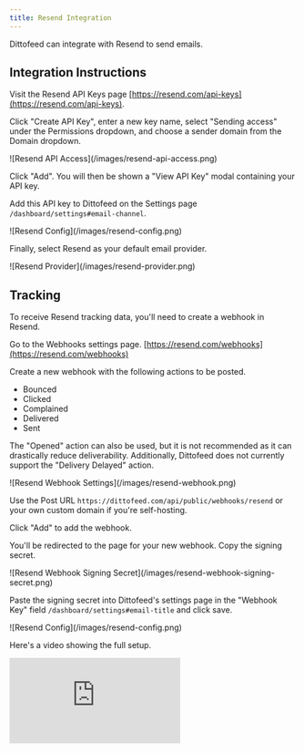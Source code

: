 ```yaml
---
title: Resend Integration
---
```


Dittofeed can integrate with Resend to send emails.

## Integration Instructions

Visit the Resend API Keys page [https://resend.com/api-keys](https://resend.com/api-keys).

Click "Create API Key", enter a new key name, select "Sending access" under the Permissions dropdown, and choose a sender domain from the Domain dropdown.

<Frame>
![Resend API Access](/images/resend-api-access.png)
</Frame>

Click "Add". You will then be shown a "View API Key" modal containing your API key.

Add this API key to Dittofeed on the Settings page `/dashboard/settings#email-channel`.

<Frame>
![Resend Config](/images/resend-config.png)
</Frame>

Finally, select Resend as your default email provider.

<Frame>
![Resend Provider](/images/resend-provider.png)
</Frame>

## Tracking

To receive Resend tracking data, you'll need to create a webhook in Resend.

Go to the Webhooks settings page. [https://resend.com/webhooks](https://resend.com/webhooks)

Create a new webhook with the following actions to be posted.

- Bounced
- Clicked
- Complained
- Delivered
- Sent

<Info> The "Opened" action can also be used, but it is not recommended as it can drastically reduce deliverability. Additionally, Dittofeed does not currently support the "Delivery Delayed" action.</Info>

<Frame>
![Resend Webhook Settings](/images/resend-webhook.png)
</Frame>

Use the Post URL `https://dittofeed.com/api/public/webhooks/resend` or your own custom domain if you're self-hosting.

Click "Add" to add the webhook.

You'll be redirected to the page for your new webhook. Copy the signing secret.

<Frame>
![Resend Webhook Signing Secret](/images/resend-webhook-signing-secret.png)
</Frame>

Paste the signing secret into Dittofeed's settings page in the "Webhook Key" field `/dashboard/settings#email-title` and click save.

<Frame>
![Resend Config](/images/resend-config.png)
</Frame>

Here's a video showing the full setup.

<iframe 
  class="w-full aspect-video" 
  src="https://www.youtube.com/embed/nZZO4QMfzII?si=6wpB9OswaDu-NAfG" 
  title="Integrating Resend with Dittofeed to Automate Emails" 
  frameborder="0" 
  allow="accelerometer; autoplay; clipboard-write; encrypted-media; gyroscope; picture-in-picture; web-share" 
  allowFullScreen>
</iframe>
